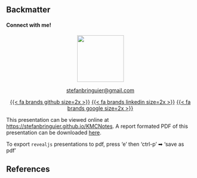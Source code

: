 ## Backmatter {.appendix .smaller}
#### Connect with me!
<div style="text-align: center;">

[![](figures/stefanbringuier.png){width=125px}](https://www.stefanbringuier.info)


[stefanbringuier@gmail.com](mailto:stefanbringuier@gmail.com)


[{{< fa brands github size=2x >}}](https://github.com/stefanbringuier)   [{{< fa brands linkedin size=2x >}}](https://linkedin.com/in/stefanbringuier)   [{{< fa brands google size=2x >}}](https://scholar.google.com/citations?user=MhJTimgAAAAJ&hl=en)
</div>

:::{.callout-note}
This presentation can be viewed online at [https://stefanbringuier.github.io/KMCNotes](https://stefanbringuier.github.io/KMCNotes). A report formated PDF of this presentation can be downloaded [here](presentation_reportformat.pdf).
:::

:::{.callout-tip}
To export `revealjs` presentations to pdf, press 'e' then 'ctrl-p' ➡ 'save as pdf'
:::

## References {.appendix}
::: {#refs}
:::
